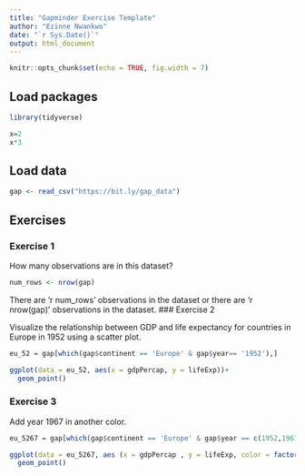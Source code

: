 ```yaml
---
title: "Gapminder Exercise Template"
author: "Ezinne Nwankwo"
date: "`r Sys.Date()`"
output: html_document
---
```


```r
knitr::opts_chunk$set(echo = TRUE, fig.width = 7)
```


## Load packages

```r
library(tidyverse)
```

```r
x=2
x*3
```

## Load data

```r
gap <- read_csv("https://bit.ly/gap_data")
```

## Exercises

### Exercise 1

How many observations are in this dataset?

```r

num_rows <- nrow(gap)

```
There are 'r num_rows' observations in the dataset or there are 'r nrow(gap)' observations in the dataset. 
### Exercise 2

Visualize the relationship between GDP and life expectancy for 
countries in Europe in 1952 using a scatter plot.


```r

eu_52 = gap[which(gap$continent == 'Europe' & gap$year== '1952'),] 

ggplot(data = eu_52, aes(x = gdpPercap, y = lifeExp))+ 
  geom_point()


```

### Exercise 3

Add year 1967 in another color.

```r

eu_5267 = gap[which(gap$continent == 'Europe' & gap$year == c(1952,1967)), ]

ggplot(data = eu_5267, aes (x = gdpPercap , y = lifeExp, color = factor(year))) + 
  geom_point()

```

